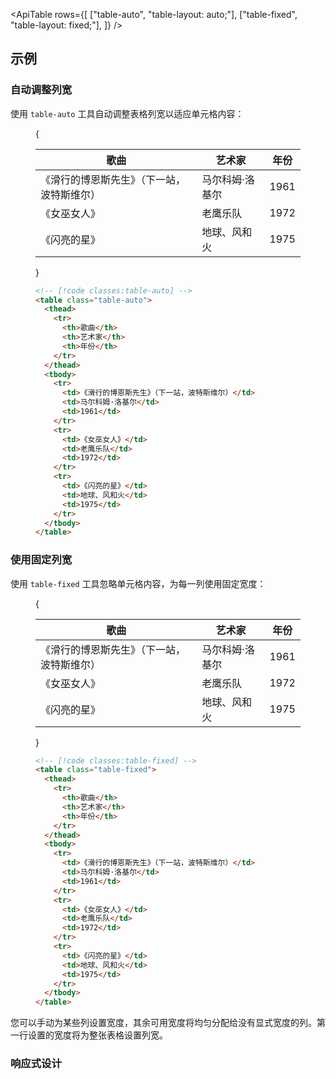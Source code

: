

<ApiTable
  rows={[
    ["table-auto", "table-layout: auto;"],
    ["table-fixed", "table-layout: fixed;"],
  ]}
/>

## 示例

### 自动调整列宽

使用 `table-auto` 工具自动调整表格列宽以适应单元格内容：

<Figure>

<Example padding={false}>
  {
    <div className="my-8 overflow-hidden">
      <table className="w-full table-auto border-collapse text-sm">
        <thead>
          <tr>
            <th className="border-b border-gray-200 p-4 pt-0 pb-3 pl-8 text-left font-medium text-gray-400 dark:border-gray-600 dark:text-gray-200">
              歌曲
            </th>
            <th className="border-b border-gray-200 p-4 pt-0 pb-3 text-left font-medium text-gray-400 dark:border-gray-600 dark:text-gray-200">
              艺术家
            </th>
            <th className="border-b border-gray-200 p-4 pt-0 pr-8 pb-3 text-left font-medium text-gray-400 dark:border-gray-600 dark:text-gray-200">
              年份
            </th>
          </tr>
        </thead>
        <tbody className="bg-white dark:bg-gray-800">
          <tr>
            <td className="border-b border-gray-100 p-4 pl-8 text-gray-500 dark:border-gray-700 dark:text-gray-400">
              《滑行的博恩斯先生》（下一站，波特斯维尔）
            </td>
            <td className="border-b border-gray-100 p-4 text-gray-500 dark:border-gray-700 dark:text-gray-400">
              马尔科姆·洛基尔
            </td>
            <td className="border-b border-gray-100 p-4 pr-8 text-gray-500 dark:border-gray-700 dark:text-gray-400">
              1961
            </td>
          </tr>
          <tr>
            <td className="border-b border-gray-100 p-4 pl-8 text-gray-500 dark:border-gray-700 dark:text-gray-400">
              《女巫女人》
            </td>
            <td className="border-b border-gray-100 p-4 text-gray-500 dark:border-gray-700 dark:text-gray-400">
              老鹰乐队
            </td>
            <td className="border-b border-gray-100 p-4 pr-8 text-gray-500 dark:border-gray-700 dark:text-gray-400">
              1972
            </td>
          </tr>
          <tr>
            <td className="border-b border-gray-200 p-4 pl-8 text-gray-500 dark:border-gray-600 dark:text-gray-400">
              《闪亮的星》
            </td>
            <td className="border-b border-gray-200 p-4 text-gray-500 dark:border-gray-600 dark:text-gray-400">
              地球、风和火
            </td>
            <td className="border-b border-gray-200 p-4 pr-8 text-gray-500 dark:border-gray-600 dark:text-gray-400">
              1975
            </td>
          </tr>
        </tbody>
      </table>
    </div>
  }
</Example>

```html
<!-- [!code classes:table-auto] -->
<table class="table-auto">
  <thead>
    <tr>
      <th>歌曲</th>
      <th>艺术家</th>
      <th>年份</th>
    </tr>
  </thead>
  <tbody>
    <tr>
      <td>《滑行的博恩斯先生》（下一站，波特斯维尔）</td>
      <td>马尔科姆·洛基尔</td>
      <td>1961</td>
    </tr>
    <tr>
      <td>《女巫女人》</td>
      <td>老鹰乐队</td>
      <td>1972</td>
    </tr>
    <tr>
      <td>《闪亮的星》</td>
      <td>地球、风和火</td>
      <td>1975</td>
    </tr>
  </tbody>
</table>
```

</Figure>

### 使用固定列宽

使用 `table-fixed` 工具忽略单元格内容，为每一列使用固定宽度：

<Figure>

<Example padding={false}>
  {
    <div className="my-8 overflow-hidden">
      <table className="w-full table-fixed border-collapse text-sm">
        <thead>
          <tr>
            <th className="border-b border-gray-200 p-4 pt-0 pb-3 pl-8 text-left font-medium text-gray-400 dark:border-gray-600 dark:text-gray-200">
              歌曲
            </th>
            <th className="border-b border-gray-200 p-4 pt-0 pb-3 text-left font-medium text-gray-400 dark:border-gray-600 dark:text-gray-200">
              艺术家
            </th>
            <th className="border-b border-gray-200 p-4 pt-0 pr-8 pb-3 text-left font-medium text-gray-400 dark:border-gray-600 dark:text-gray-200">
              年份
            </th>
          </tr>
        </thead>
        <tbody className="bg-white dark:bg-gray-800">
          <tr>
            <td className="border-b border-gray-100 p-4 pl-8 text-gray-500 dark:border-gray-700 dark:text-gray-400">
              《滑行的博恩斯先生》（下一站，波特斯维尔）
            </td>
            <td className="border-b border-gray-100 p-4 text-gray-500 dark:border-gray-700 dark:text-gray-400">
              马尔科姆·洛基尔
            </td>
            <td className="border-b border-gray-100 p-4 pr-8 text-gray-500 dark:border-gray-700 dark:text-gray-400">
              1961
            </td>
          </tr>
          <tr>
            <td className="border-b border-gray-100 p-4 pl-8 text-gray-500 dark:border-gray-700 dark:text-gray-400">
              《女巫女人》
            </td>
            <td className="border-b border-gray-100 p-4 text-gray-500 dark:border-gray-700 dark:text-gray-400">
              老鹰乐队
            </td>
            <td className="border-b border-gray-100 p-4 pr-8 text-gray-500 dark:border-gray-700 dark:text-gray-400">
              1972
            </td>
          </tr>
          <tr>
            <td className="border-b border-gray-200 p-4 pl-8 text-gray-500 dark:border-gray-600 dark:text-gray-400">
              《闪亮的星》
            </td>
            <td className="border-b border-gray-200 p-4 text-gray-500 dark:border-gray-600 dark:text-gray-400">
              地球、风和火
            </td>
            <td className="border-b border-gray-200 p-4 pr-8 text-gray-500 dark:border-gray-600 dark:text-gray-400">
              1975
            </td>
          </tr>
        </tbody>
      </table>
    </div>
  }
</Example>

```html
<!-- [!code classes:table-fixed] -->
<table class="table-fixed">
  <thead>
    <tr>
      <th>歌曲</th>
      <th>艺术家</th>
      <th>年份</th>
    </tr>
  </thead>
  <tbody>
    <tr>
      <td>《滑行的博恩斯先生》（下一站，波特斯维尔）</td>
      <td>马尔科姆·洛基尔</td>
      <td>1961</td>
    </tr>
    <tr>
      <td>《女巫女人》</td>
      <td>老鹰乐队</td>
      <td>1972</td>
    </tr>
    <tr>
      <td>《闪亮的星》</td>
      <td>地球、风和火</td>
      <td>1975</td>
    </tr>
  </tbody>
</table>
```

</Figure>

您可以手动为某些列设置宽度，其余可用宽度将均匀分配给没有显式宽度的列。第一行设置的宽度将为整张表格设置列宽。

### 响应式设计

<ResponsiveDesign property="table-layout" defaultClass="table-auto" featuredClass="table-fixed" />